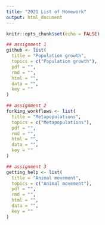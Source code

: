```yaml
---
title: "2021 List of Homework"
output: html_document
---
```


```r
knitr::opts_chunk$set(echo = FALSE)
```

```r
## assignment 1
github <- list(
  title = "Population growth",
  topics = c("Population growth"),
  pdf = "",
  rmd = "",
  html = "",
  data = "",
  key = ""
)

## assignment 2
forking_workflows <- list(
  title = "Metapopulations",
  topics = c("Metapopulations"),
  pdf = "",
  rmd = "",
  html = "",
  data = "",
  key = ""
)

## assignment 3
getting_help <- list(
  title = "Animal movement",
  topics = c("Animal movement"),
  pdf = "",
  rmd = "",
  html = "",
  data = "",
  key = ""
)
```


